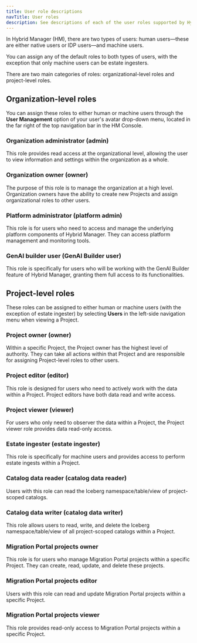 ```yaml
---
title: User role descriptions
navTitle: User roles
description: See descriptions of each of the user roles supported by Hybrid Manager (HM).
---
```


In Hybrid Manager (HM), there are two types of users: human users&mdash;these are either native users or IDP users&mdash;and machine users.

You can assign any of the default roles to both types of users, with the exception that only machine users can be estate ingesters.

There are two main categories of roles: organizational-level roles and project-level roles.

## Organization-level roles

You can assign these roles to either human or machine users through the **User Management** option of your user's avatar drop-down menu, located in the far right of the top navigation bar in the HM Console.

### Organization administrator (admin)

This role provides read access at the organizational level, allowing the user to view information and settings within the organization as a whole.

### Organization owner (owner)

The purpose of this role is to manage the organization at a high level.
Organization owners have the ability to create new Projects and assign organizational roles to other users.

### Platform administrator (platform admin)

This role is for users who need to access and manage the underlying platform components of Hybrid Manager.
They can access platform management and monitoring tools.

### GenAI builder user (GenAI Builder user)

This role is specifically for users who will be working with the GenAI Builder feature of Hybrid Manager, granting them full access to its functionalities.

## Project-level roles

These roles can be assigned to either human or machine users (with the exception of estate ingester) by selecting **Users** in the left-side navigation menu when viewing a Project.

### Project owner (owner)

Within a specific Project, the Project owner has the highest level of authority. 
They can take all actions within that Project and are responsible for assigning Project-level roles to other users.

### Project editor (editor)

This role is designed for users who need to actively work with the data within a Project. 
Project editors have both data read and write access.

### Project viewer (viewer)

For users who only need to observer the data within a Project, the Project viewer role provides data read-only access.

### Estate ingester (estate ingester)

This role is specifically for machine users and provides access to perform estate ingests within a Project.

### Catalog data reader (catalog data reader)

Users with this role can read the Iceberg namespace/table/view of project-scoped catalogs.

### Catalog data writer (catalog data writer)

This role allows users to read, write, and delete the Iceberg namespace/table/view of all project-scoped catalogs within a Project.

### Migration Portal projects owner

This role is for users who manage Migration Portal projects within a specific Project.
They can create, read, update, and delete these projects.

### Migration Portal projects editor

Users with this role can read and update Migration Portal projects within a specific Project.

### Migration Portal projects viewer

This role provides read-only access to Migration Portal projects within a specific Project.
